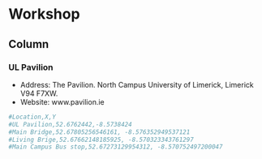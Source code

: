 Workshop {data-navmenu="Workshop"}
==========================================

Column {.tabset}
--------------------

### UL Pavilion

* Address: The Pavilion. North Campus University of Limerick, Limerick V94 F7XW. 
* Website: www.pavilion.ie

```r
#Location,X,Y
#UL Pavilion,52.6762442,-8.5738424
#Main Bridge,52.67805256546161, -8.576352949537121
#Living Brige,52.67662148185925, -8.570323343761297
#Main Campus Bus stop,52.67273129954312, -8.570752497200047
```
